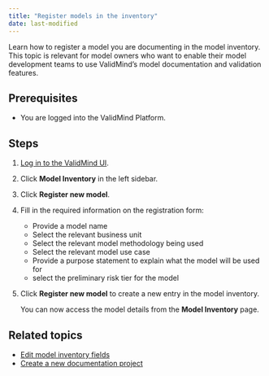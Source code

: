 ```yaml
---
title: "Register models in the inventory"
date: last-modified
---
```


Learn how to register a model you are documenting in the model inventory. This topic is relevant for model owners who want to enable their model development teams to use ValidMind's model documentation and validation features.  

## Prerequisites

* You are logged into the ValidMind Platform.

## Steps

1. [Log in to the ValidMind UI]({{< var vm_ui >}}).

2. Click **Model Inventory** in the left sidebar. 
<!--- **Need screenshot** --->
   
3. Click **Register new model**.
   
4. Fill in the required information on the registration form:

   - Provide a model name
   - Select the relevant business unit
   - Select the relevant model methodology being used
   - Select the relevant model use case
   - Provide a purpose statement to explain what the model will be used for
   - select the preliminary risk tier for the model

<!--- TO DO **Screenshot** --->
   
5. Click **Register new model** to create a new entry in the model inventory.

   You can now access the model details from the **Model Inventory** page.

<!---
## Troubleshooting

[Include any common issues or errors that may arise during the task and how to resolve them.]
--->

## Related topics

* [Edit model inventory fields](edit-model-inventory-fields.qmd)
* [Create a new documentation project](create-documentation-project.qmd)
